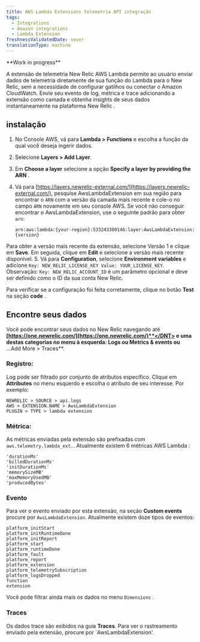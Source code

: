 ```yaml
---
title: AWS Lambda Extensions telemetria API integração
tags:
  - Integrations
  - Amazon integrations
  - Lambda Extension
freshnessValidatedDate: never
translationType: machine
---
```


<DNT>
  **Work in progress**
</DNT>

A extensão de telemetria New Relic AWS Lambda permite ao usuário enviar dados de telemetria diretamente de sua função do Lambda para o New Relic, sem a necessidade de configurar gatilhos ou conectar o Amazon CloudWatch. Envie seu evento de log, métrica e trace adicionando a extensão como camada e obtenha insights de seus dados instantaneamente na plataforma New Relic .

## instalação

1. No Console AWS, vá para <DNT>**Lambda > Functions**</DNT> e escolha a função da qual você deseja ingerir dados.

2. Selecione <DNT>**Layers > Add Layer**</DNT>.

3. Em <DNT>**Choose a layer**</DNT> selecione a opção <DNT>**Specify a layer by providing the ARN**</DNT> .

4. Vá para [https://layers.newrelic-external.com/](https://layers.newrelic-external.com/), pesquise AwsLambdaExtension em sua região para encontrar o `ARN` com a versão da camada mais recente e cole-o no campo `ARN` novamente em seu console AWS. Se você não conseguir encontrar o AwsLambdaExtension, use o seguinte padrão para obter `arn`:

   `arn:aws:lambda:{your-region}:533243300146:layer:AwsLambdaExtension:{version}`

Para obter a versão mais recente da extensão, selecione Versão 1 e clique em <DNT>**Save**</DNT>. Em seguida, clique em <DNT>**Edit**</DNT> e selecione a versão mais recente disponível. 5. Vá para <DNT>**Configuration**</DNT>, selecione <DNT>**Environment variables**</DNT> e adicione `Key: NEW_RELIC_LICENSE_KEY Value: YOUR_LICENSE_KEY`. Observação: `Key: NEW_RELIC_ACCOUNT_ID` é um parâmetro opcional e deve ser definido como o ID da sua conta New Relic.

Para verificar se a configuração foi feita corretamente, clique no botão <DNT>**Test**</DNT> na seção <DNT>**code**</DNT> .

## Encontre seus dados

Você pode encontrar seus dados no New Relic navegando até <DNT>**[https://one.newrelic.com/](https://one.newrelic.com/)**</DNT> e uma destas categorias no menu à esquerda: <DNT>**Logs**</DNT> ou <DNT>**Metrics & events**</DNT> ou <DNT>**...Add More > Traces**</DNT>.

### Registro:

Log pode ser filtrado por conjunto de atributos específico. Clique em <DNT>**Attributes**</DNT> no menu esquerdo e escolha o atributo de seu interesse. Por exemplo:

```
NEWRELIC > SOURCE > api.logs
AWS > EXTENSION.NAME > AwsLambdaExtension
PLUGIN > TYPE > lambda extension
```

### Métrica:

As métricas enviadas pela extensão são prefixadas com `aws.telemetry.lambda_ext.`. Atualmente existem 6 métricas AWS Lambda :

```
'durationMs'
'billedDurationMs'
'initDurationMs'
'memorySizeMB'
'maxMemoryUsedMB'
'producedBytes'
```

### Evento

Para ver o evento enviado por esta extensão, na seção <DNT>**Custom events**</DNT> procure por `AwsLambdaExtension`. Atualmente existem doze tipos de eventos:

```
platform_initStart
platform_initRuntimeDone
platform_initReport
platform_start
platform_runtimeDone
platform_fault
platform_report
platform_extension
platform_telemetrySubscription
platform_logsDropped
function
extension
```

Você pode filtrar ainda mais os dados no menu `Dimensions` .

### Traces

Os dados trace são exibidos na guia <DNT>**Traces**</DNT>. Para ver o rastreamento enviado pela extensão, procure por \`AwsLambdaExtension'.